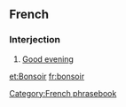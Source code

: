 ==French==
===Interjection===
# [[Good evening]]
[[Category:French phrasebook]]

[[et:Bonsoir]]
[[fr:bonsoir]]